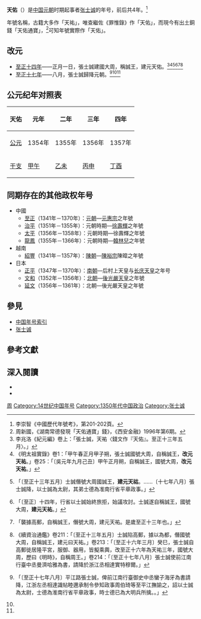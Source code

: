 {{主条目消歧义|关于其他名为'''天祐'''的年号，请见'''[[天祐|天祐]]'''。}} 
{{Eranamebox|年号=天佑
|起讫时间= 1354年正月一日－1357年八月
|政权= 张周
|帝王= [[张士诚|张士诚]]
|历时= 4年
|timeline= <timeline>
ImageSize  = width:200 height:50
PlotArea   = width:180 height:30 left:10 bottom:20
TimeAxis   = orientation:horizontal
DateFormat = yyyy
Period     = from:1271 till:1368
AlignBars  = early
ScaleMajor = increment:20 start:1271
Colors =
  id:canvas value:rgb(1,1,0.85)
BackgroundColors = canvas:canvas
PlotData =
  width:15 color:black
  bar:era from:start till:end
  bar:era from:1354 till:1357 color:red
</timeline>
|说明= <span style="color: red">天佑</span>在'''元朝'''时期的位置。
}}
'''天佑'''（{{kj|1354年|正月一日|1357年|八月}}）是[[中国|中国]][[元朝|元朝]]时期起事者[[张士诚|张士诚]]的年号，前后共4年。<ref>李崇智《中國歷代年號考》，第201-202頁。</ref>

年號名稱，古籍大多作「天祐」，唯查繼佐《罪惟錄》作「天佑」，而現今有出土銅錢「天佑通寶」，<ref>周新國，《湖南常德發現「天佑通寶」錢》，《西安金融》1996年第6期。</ref>可知年號實際作「天佑」。

==改元==
*[[1354年|至正十四年]]——正月一日，張士誠建國大周，稱誠王，建元天佑。<ref>李兆洛《紀元編》卷上：「張士誠，天祐〈錢文作『天佑』。至正十三年五月〉。」</ref><ref>《明太祖實錄》卷1：「甲午春正月甲子朔，張士誠國號大周，自稱誠王，'''改元天祐'''。」卷25：「〔吳元年九月己丑〕甲午正月朔，自稱誠王，國號大周，'''改元天祐'''。」</ref><ref name="新元史本紀">{{cite wikisource|title=新元史本紀第二十五惠宗三|author=|date=|first=|last=[[柯劭忞|柯劭忞]]|authorlink=|coauthors=|wslanguage=zh|wslink=新元史/卷025}}「〔至正十三年五月〕士誠僭號大周國誠王，'''建元天祜'''。……〔十七年八月〕張士誠降，以士誠為太尉，其弟士德為准南行省平章政事。」</ref><ref>{{cite wikisource|title=新元史列傳第一百二十一張士誠|author=|date=|first=|last=[[柯劭忞|柯劭忞]]|authorlink=|coauthors=|wslanguage=zh|wslink=新元史/卷225}}「〔至正〕十四年，行省以士誠始終旅拒，始議攻討。士誠遂自稱誠王，國號大周，'''建元天祐'''。」</ref><ref>{{cite wikisource|title=明史列傳第十一張士誠|author=|date=|first=|last=[[張廷玉|張廷玉]]|authorlink=|coauthors=|wslanguage=zh|wslink=明史/卷123}}「襲據高郵，自稱誠王，僭號大周，建元天祐。是歲至正十三年也。」</ref><ref name="續資治通鑑">《續資治通鑑》卷211：「〔至正十三年五月〕士誠陷高郵，據以為都，僭國號大周，自稱誠王，建元曰天祐。」卷213：「〔至正十六年三月〕癸巳，張士誠自高郵徙居隆平宮，服御、器用，皆擬乘輿，改至正十六年為天祐三年，國號大周，歷曰《明時》，自稱周王。」卷214：「〔至正十七年八月〕張士誠使前江南行臺中丞曼濟哈雅為書，請降於浙江丞相達實特穆爾。」</ref>
*[[1354年|至正十七年]]——八月，張士誠歸降元朝。<ref>{{cite wikisource|title=元史本紀第四十五順帝八|author=|date=|first=|last=[[宋濂|宋濂]]|authorlink=|coauthors=|wslanguage=zh|wslink=元史/卷045}}「〔至正十七年八月〕平江路張士誠，俾前江南行臺御史中丞蠻子海牙為書請降，江浙左丞相達識帖睦邇承制令參知政事周伯琦等至平江撫諭之，詔以士誠為太尉，士德為淮南行省平章政事，時士德已為大明兵所擒。。」</ref><ref name="新元史本紀"/><ref name="續資治通鑑"/>

==公元纪年对照表==
{| class="wikitable"  style="text-align:center;"
!天佑!!元年!!二年!!三年!!四年
|-
![[公元|公元]]
|1354年||1355年||1356年||1357年
|-
![[干支|干支]]
|[[甲午|甲午]]||[[乙未|乙未]]||[[丙申|丙申]]||[[丁酉|丁酉]]
|}

==同期存在的其他政权年号==
*中國
**[[至正|至正]]（1341年－1370年）：[[元朝|元朝]]—[[元惠宗|元惠宗]]之年號
**[[治平_(徐壽輝)|治平]]（1351年－1355年）：元朝時期—[[徐壽輝|徐壽輝]]之年號
**[[太平_(徐壽輝)|太平]]（1356年－1358年）：元朝時期—徐壽輝之年號
**[[龍鳳_(韓林兒)|龍鳳]]（1355年－1366年）：元朝時期—[[韓林兒|韓林兒]]之年號
*越南
**[[紹豐|紹豐]]（1341年－1357年）：[[陳朝_(越南)|陳朝]]—[[陳裕宗|陳裕宗]]陳暭之年號
*日本
**[[正平_(日本)|正平]]（1347年－1370年）：[[南北朝_(日本)|南朝]]—后村上天皇与[[长庆天皇|长庆天皇]]之年号
**[[文和|文和]]（1352年－1356年）：[[南北朝_(日本)|北朝]]—[[後光嚴天皇|後光嚴天皇]]之年號
**[[延文|延文]]（1356年－1361年）：北朝—後光嚴天皇之年號

==參見==
*[[中国年号列表#元朝|中国年号索引]]
*[[张士诚|张士诚]]

==參考文獻==
{{Reflist|2}}

==深入閱讀==
<div>
*{{Cite book|author=[[李崇智|李崇智]]|title=中國歷代年號考|format=|url=|date=2004年12月|publisher=中華書局|location=北京|id=ISBN 7101025129}}
*{{Cite book|author=[[鄧洪波|鄧洪波]]|title=東亞歷史年表|format=pdf|url=http://www.eastasia.ntu.edu.tw/chinese/05_a04.htm|date=2005年3月|publisher=國立臺灣大學東亞經典與文化研究計劃|location=臺北|id=ISBN 9789860005189|access-date=2021-11-07|archive-date=2007-08-25|archive-url=https://web.archive.org/web/20070825002742/http://www.eastasia.ntu.edu.tw/chinese/05_a04.htm}}
</div>

{{元朝年号}}

[[Category:元朝民变政权年号|周]]
[[Category:14世纪中国年号|Category:14世纪中国年号]]
[[Category:1350年代中国政治|Category:1350年代中国政治]]
[[Category:张士诚|Category:张士诚]]